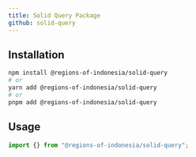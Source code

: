 ```yaml
---
title: Solid Query Package
github: solid-query
---
```



<NPMPackageBadges name="solid-query" />

## Installation

```bash
npm install @regions-of-indonesia/solid-query
# or
yarn add @regions-of-indonesia/solid-query
# or
pnpm add @regions-of-indonesia/solid-query
```

## Usage

```typescript
import {} from "@regions-of-indonesia/solid-query";
```
